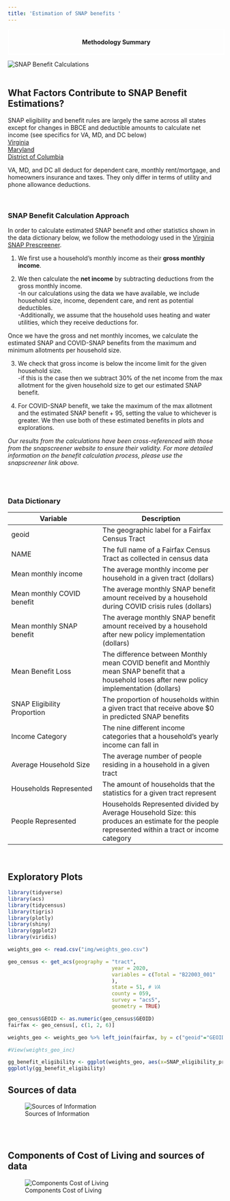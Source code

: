 ```yaml
---
title: 'Estimation of SNAP benefits '
---
```


 


<div style="margin: auto; width: 100%; text-align: center; border: 2px solid white;">
<h4><strong>Methodology Summary </strong></h4>
</div>


![SNAP Benefit Calculations](img/snap_benefit_explained.png)
<br>
<br>


## What Factors Contribute to SNAP Benefit Estimations?

SNAP eligibility and benefit rules are largely the same across all states except for changes in BBCE and deductible amounts to calculate net income (see specifics for VA, MD, and DC below)   
[Virginia](https://www.snapscreener.com/guides/virginia)  
[Maryland](https://www.snapscreener.com/guides/maryland)  
[District of Columbia](https://www.snapscreener.com/guides/district-of-columbia)  

VA, MD, and DC  all deduct for dependent care, monthly rent/mortgage, and homeowners insurance and taxes. They only differ in terms of utility and phone allowance deductions.   

<br>

### SNAP Benefit Calculation Approach

In order to calculate estimated SNAP benefit and other statistics shown in the data dictionary below, we follow the methodology used in the [Virginia SNAP Prescreener](https://www.snapscreener.com/screener?state=VA). 


1. We first use a household's monthly income as their **gross monthly income**. 

2. We then calculate the **net income** by subtracting deductions from the gross monthly income.  
  -In our calculations using the data we have available, we include household size, income, dependent care, and rent as potential deductibles.  
  -Additionally, we assume that the household uses heating and water utilities, which they receive deductions for.

Once we have the gross and net monthly incomes, we calculate the estimated SNAP and COVID-SNAP benefits from the maximum and minimum allotments per household size.

3. We check that gross income is below the income limit for the given household size.  
  -if this is the case then we subtract 30% of the net income from the max allotment for the given household size to get our estimated SNAP benefit.  

4. For COVID-SNAP benefit, we take the maximum of the max allotment and the estimated SNAP benefit + 95, setting the value to whichever is greater. We then use both of these estimated benefits in plots and explorations. 

*Our results from the calculations have been cross-referenced with those from the snapscreener website to ensure their validity. For more detailed information on the benefit calculation process, please use the snapscreener link above.*   


<br>
<br>

### Data Dictionary

| Variable | Description |
| -------- | ----------- |
| geoid | The geographic label for a Fairfax Census Tract |
| NAME | The full name of a Fairfax Census Tract as collected in census data |
| Mean monthly income | The average monthly income per household in a given tract (dollars) |
| Mean monthly COVID benefit | The average monthly SNAP benefit amount received by a household during COVID crisis rules (dollars) |
| Mean monthly SNAP benefit | The average monthly SNAP benefit amount received by a household after new policy implementation (dollars) |
| Mean Benefit Loss | The difference between Monthly mean COVID benefit and Monthly mean SNAP benefit that a household loses after new policy implementation (dollars) |
| SNAP Eligibility Proportion | The proportion of households within a given tract that receive above $0 in predicted SNAP benefits |
| Income Category | The nine different income categories that a household's yearly income can fall in |
| Average Household Size | The average number of people residing in a household in a given tract |
| Households Represented | The amount of households that the statistics for a given tract represent |
| People Represented | Households Represented divided by Average Household Size: this produces an estimate for the people represented within a tract or income category |

<br>

## Exploratory Plots

```r
library(tidyverse)
library(acs)
library(tidycensus)
library(tigris)
library(plotly)
library(shiny)
library(ggplot2)
library(viridis)

weights_geo <- read.csv("img/weights_geo.csv")

geo_census <- get_acs(geography = "tract",
                                  year = 2020,
                                  variables = c(Total = "B22003_001"
                                  ),
                                  state = 51, # VA
                                  county = 059,
                                  survey = "acs5",
                                  geometry = TRUE)

geo_census$GEOID <- as.numeric(geo_census$GEOID)
fairfax <- geo_census[, c(1, 2, 6)]

weights_geo <- weights_geo %>% left_join(fairfax, by = c("geoid"="GEOID"))

#View(weights_geo_inc)
```

```r
gg_benefit_eligibility <- ggplot(weights_geo, aes(x=SNAP_eligibility_proportion, y=monthly_mean_SNAP_benefit, label = NAME, label2 = households_represented, label3 = average_hh_size)) + geom_point(color="#232D4B") + labs(title = "SNAP Eligibility Proportion vs Monthly Mean SNAP Benefit", y = "Monthly Mean SNAP Benefit", x = "SNAP Eligibility Proportion")
ggplotly(gg_benefit_eligibility)
```

## Sources of data

![Sources of Information](img/sources_info_snap_app.png)

<br>
<br>

## Components of Cost of Living and sources of data

![Components Cost of Living](img/components_col_sources.png)




